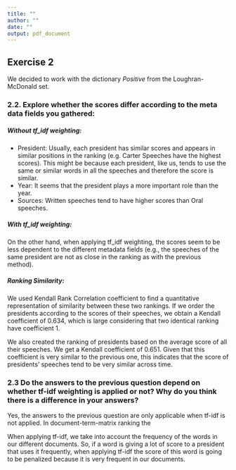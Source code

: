 ```yaml
---
title: ""
author: ""
date: ""
output: pdf_document
---
```


## Exercise 2

We decided to work with the dictionary *Positive* from the Loughran-McDonald set. 


### 2.2. Explore whether the scores differ according to the meta data fields you gathered:

##### Without tf_idf weighting:

* President: Usually, each president has similar scores and appears in similar positions in the ranking (e.g. Carter Speeches have the highest scores).  This might be because each president, like us, tends to use the same or similar words in all the speeches and therefore the score is similar. 
* Year: It seems that the president plays a more important role than the year. 
* Sources: Written speeches tend to have higher scores than Oral speeches.

##### With tf_idf weighting: 

On the other hand, when applying tf_idf weighting, the scores seem to be less dependent to the different metadata fields (e.g., the speeches of the same president are not as close in the ranking as with the previous method).


##### Ranking Similarity:
We used Kendall Rank Correlation coefficient to find a quantitative representation of similarity between these two rankings. If we order the presidents according to the scores of their speeches, we obtain a Kendall coefficient of 0.634, which is large considering that two identical ranking have coefficient 1.

We also created the ranking of presidents based on the average score of all their speeches. We get a Kendall coefficient of 0.651. Given that this coefficient is very similar to the previous one, this indicates that the score of presidents' speeches tend to be very similar across time. 

### 2.3 Do the answers to the previous question depend on whether tf-idf weighting is applied or not? Why do you think there is a difference in your answers? 

Yes, the answers to the previous question are only applicable when tf-idf is not applied. In document-term-matrix ranking the 

When applying tf-idf, we take into account the frequency of the words in our different documents. So, if a word is giving a lot of score to a president that uses it frequently, when applying tf-idf the score of this word is going to be penalized because it is very frequent in our documents. 


